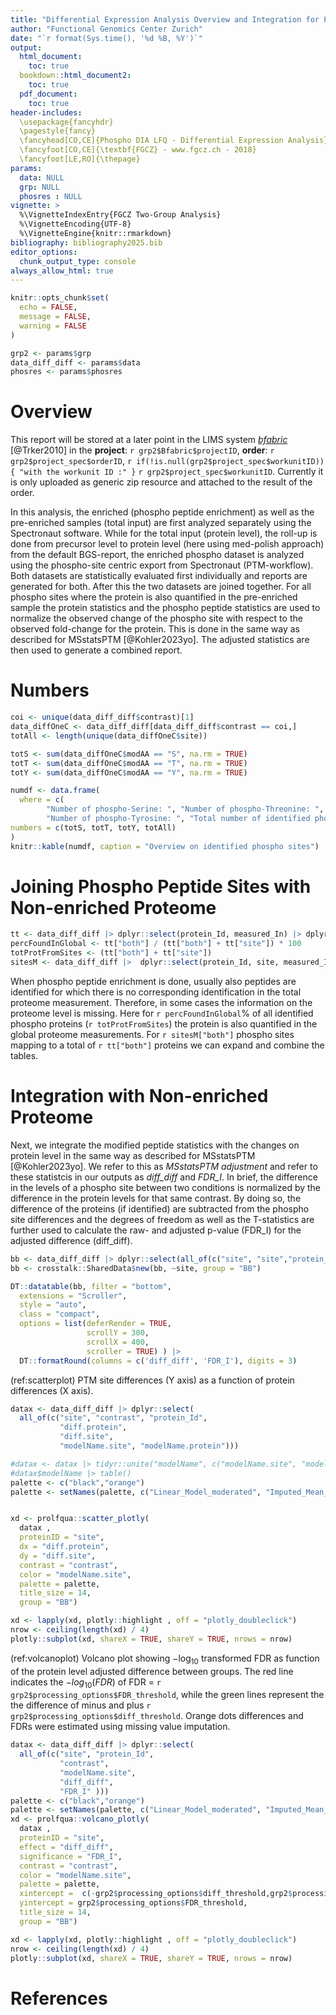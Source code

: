```yaml
---
title: "Differential Expression Analysis Overview and Integration for Phospho DIA-LFQ Data"
author: "Functional Genomics Center Zurich"
date: "`r format(Sys.time(), '%d %B, %Y')`"
output:
  html_document:
    toc: true
  bookdown::html_document2:
    toc: true
  pdf_document: 
    toc: true
header-includes: 
  \usepackage{fancyhdr}
  \pagestyle{fancy}
  \fancyhead[CO,CE]{Phospho DIA LFQ - Differential Expression Analysis}
  \fancyfoot[CO,CE]{\textbf{FGCZ} - www.fgcz.ch - 2018}
  \fancyfoot[LE,RO]{\thepage} 
params:
  data: NULL
  grp: NULL
  phosres : NULL
vignette: >
  %\VignetteIndexEntry{FGCZ Two-Group Analysis}
  %\VignetteEncoding{UTF-8}
  %\VignetteEngine{knitr::rmarkdown}
bibliography: bibliography2025.bib
editor_options: 
  chunk_output_type: console
always_allow_html: true
---
```




```r

knitr::opts_chunk$set(
  echo = FALSE,
  message = FALSE,
  warning = FALSE
)

grp2 <- params$grp
data_diff_diff <- params$data
phosres <- params$phosres
```

# Overview

This report will be stored at a later point in the LIMS system [_bfabric_](https://fgcz-bfabric.uzh.ch) [@Trker2010] in the 
__project__: `r grp2$Bfabric$projectID`, __order__: `r grp2$project_spec$orderID`, `r if(!is.null(grp2$project_spec$workunitID)){ "with the workunit ID :" }`  `r grp2$project_spec$workunitID`. Currently it is only uploaded as generic zip resource and attached to the result of the order.

In this analysis, the enriched (phospho peptide enrichment) as well as the pre-enriched samples (total input) are first analyzed separately using the Spectronaut software. While for the total input (protein level), the roll-up is done from precursor level to protein level (here using med-polish approach) from the default BGS-report, the enriched phospho dataset is analyzed using the phospho-site centric export from Spectronaut (PTM-workflow). Both datasets are statistically evaluated first individually and reports are generated for both. After this the two datasets are joined together. For all phospho sites where the protein is also quantified in the pre-enriched sample the protein statistics and the phospho peptide statistics are used to normalize the observed change of the phospho site with respect to the observed fold-change for the protein. This is done in the same way as described for MSstatsPTM [@Kohler2023yo]. The adjusted statistics are then used to generate a combined report. 

# Numbers

```r
coi <- unique(data_diff_diff$contrast)[1]
data_diffOneC <- data_diff_diff[data_diff_diff$contrast == coi,]
totAll <- length(unique(data_diffOneC$site))

totS <- sum(data_diffOneC$modAA == "S", na.rm = TRUE)
totT <- sum(data_diffOneC$modAA == "T", na.rm = TRUE)
totY <- sum(data_diffOneC$modAA == "Y", na.rm = TRUE)

numdf <- data.frame(
  where = c( 
        "Number of phospho-Serine: ", "Number of phospho-Threonine: ", 
        "Number of phospho-Tyrosine: ", "Total number of identified phospho sites: "), 
numbers = c(totS, totT, totY, totAll)
)
knitr::kable(numdf, caption = "Overview on identified phospho sites")

```


# Joining Phospho Peptide Sites with Non-enriched Proteome

```r
tt <- data_diff_diff |> dplyr::select(protein_Id, measured_In) |> dplyr::distinct() |> dplyr::pull(measured_In) |> table()
percFoundInGlobal <- tt["both"] / (tt["both"] + tt["site"]) * 100
totProtFromSites <- (tt["both"] + tt["site"])
sitesM <- data_diff_diff |>  dplyr::select(protein_Id, site, measured_In) |> dplyr::distinct() |> dplyr::pull(measured_In) |> table()
```

When phospho peptide enrichment is done, usually also peptides are identified for which there is no corresponding identification in the total proteome measurement.
Therefore, in some cases the information on the proteome level is missing. Here for `r percFoundInGlobal`% of all identified phospho proteins (`r totProtFromSites`)
the protein is also quantified in the global proteome measurements.
For `r sitesM["both"]` phospho sites mapping to a total of `r tt["both"]` proteins we can expand and combine the tables. 


# Integration with Non-enriched Proteome

Next, we integrate the modified peptide statistics with the changes on protein level in the same way as described for MSstatsPTM [@Kohler2023yo]. We refer to this as *MSstatsPTM adjustment* and refer to these statistcis in our outputs as *diff_diff* and *FDR_I*.
In brief, the difference in the levels of a phospho site between two conditions is normalized by the difference in the protein levels for that same contrast. By doing so, the difference of the proteins (if identified) are subtracted from the phospho site differences and the degrees of freedom as well as the T-statistics are further used to calculate the raw- and adjusted p-value (FDR_I) for the adjusted difference (diff_diff).


```r
bb <- data_diff_diff |> dplyr::select(all_of(c("site", "site","protein_Id","contrast","modelName.site","diff_diff","FDR_I")))
bb <- crosstalk::SharedData$new(bb, ~site, group = "BB")

DT::datatable(bb, filter = "bottom",
  extensions = "Scroller",
  style = "auto",
  class = "compact",
  options = list(deferRender = TRUE,
                 scrollY = 300,
                 scrollX = 400,
                 scroller = TRUE) ) |>
  DT::formatRound(columns = c('diff_diff', 'FDR_I'), digits = 3)

```


(ref:scatterplot) PTM site differences (Y axis) as a function of protein differences (X axis).

```r

datax <- data_diff_diff |> dplyr::select(
  all_of(c("site", "contrast", "protein_Id",
           "diff.protein",
           "diff.site",
           "modelName.site", "modelName.protein")))

#datax <- datax |> tidyr::unite("modelName", c("modelName.site", "modelName.protein"), sep = "~")
#datax$modelName |> table()
palette <- c("black","orange")
palette <- setNames(palette, c("Linear_Model_moderated", "Imputed_Mean_moderated"))  


xd <- prolfqua::scatter_plotly( 
  datax ,
  proteinID = "site",
  dx = "diff.protein",
  dy = "diff.site",
  contrast = "contrast",
  color = "modelName.site",
  palette = palette,
  title_size = 14,
  group = "BB")

xd <- lapply(xd, plotly::highlight , off = "plotly_doubleclick")
nrow <- ceiling(length(xd) / 4)
plotly::subplot(xd, shareX = TRUE, shareY = TRUE, nrows = nrow)

```


(ref:volcanoplot)  Volcano plot showing $-\log_{10}$ transformed FDR as function of the protein level adjusted difference between groups. The red line indicates the $-log_{10}(FDR)$ of FDR = `r grp2$processing_options$FDR_threshold`, while the green lines represent the the difference of minus and plus `r grp2$processing_options$diff_threshold`. Orange dots differences and FDRs were estimated using missing value imputation.


```r
datax <- data_diff_diff |> dplyr::select(
  all_of(c("site", "protein_Id",
           "contrast",
           "modelName.site",
           "diff_diff",
           "FDR_I" )))
palette <- c("black","orange")
palette <- setNames(palette, c("Linear_Model_moderated", "Imputed_Mean_moderated"))  
xd <- prolfqua::volcano_plotly( 
  datax ,
  proteinID = "site",
  effect = "diff_diff",
  significance = "FDR_I",
  contrast = "contrast",
  color = "modelName.site",
  palette = palette,
  xintercept =  c(-grp2$processing_options$diff_threshold,grp2$processing_options$diff_threshold),
  yintercept = grp2$processing_options$FDR_threshold,
  title_size = 14,
  group = "BB")

xd <- lapply(xd, plotly::highlight , off = "plotly_doubleclick")
nrow <- ceiling(length(xd) / 4)
plotly::subplot(xd, shareX = TRUE, shareY = TRUE, nrows = nrow)

```

# References
